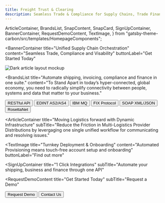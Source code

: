 ```yaml
---
title: Freight Trust & Clearing 
description: Seamless Trade & Compliance for Supply Chains, Trade Finance & Logistics
---
```


  ArticleContainer,
  BrandsList,
  SnapContent,
  SnapCard,
  SignUpContainer,
  BannerContainer,
  RequestDemoContent,
  TextImage,
} from "gatsby-theme-carbon/src/templates/HomepageComponents";


<BannerContainer 
  title="Unified Supply Chain Orchestration"
  content="Seamless Trade, Compliance and Visability"
  buttonLabel="Get Started Today"
>

![Dark article layout mockup](./components/images/Article_05.png)

</BannerContainer>

<BrandsList
  title="Automate shipping, invoicing, compliance and finance in one suite."
  content="To Stand Apart in today’s hyper-connected, global economy, you need to radically simplify connectivity between people, systems and data that matter to your business."
  >
  <Row>
    <Column colMd={2} colLg={2}>
      <Button kind="secondary" href="#top">
        RESTful API
      </Button>
    </Column>
    <Column colMd={2} colLg={2}>
      <Button kind="secondary" href="#top">
        EDINT AS2/AS4
      </Button>
    </Column>
    <Column colMd={2} colLg={2}>
      <Button kind="secondary" href="#top">
        IBM MQ
      </Button>
    </Column>
    <Column colMd={2} colLg={2}>
      <Button kind="secondary" href="#top">
        FIX Protocol
      </Button>
    </Column>
    <Column colMd={2} colLg={2}>
      <Button kind="secondary" href="#top">
        SOAP XML/JSON
      </Button>
    </Column>
    <Column colMd={2} colLg={2}>
      <Button kind="secondary" href="#top">
        RosettaNet
      </Button>
    </Column>
  </Row>
</BrandsList>

<SnapContent title="Solving the Hardest Problems in Supply Chain
 ">
  <Row>
    <Column colSm={12} colMd={6} colLg={6}>
      <SnapCard
        title="Unworkable"
        buttonLabel="Increasingly complex, closed-source ecosystems"
        content="Broken business processes have significant consequences. We provide consistent workflows to provision, secure, connect, and run a fault-tolerant EDI VAN Network at half the cost per message "
      />
    </Column>
    <Column colSm={12} colMd={6} colLg={6}>
      <SnapCard
        title="Unavoidable"
        buttonLabel="From Regulations to Trade"
        content="We utilize a multi-cloud service networking platform to connect and secure services across any runtime platform and public or private cloud. From custom TMS software to the largest players like MercuryGate or NetCPB"
      />
    </Column>
    <Column colSm={12} colMd={6} colLg={6}>
      <SnapCard
        title="Urgent"
        buttonLabel="Reduce Complexity & Costs"
        content="Our advanced machine learning module is designed to help you avert potential problems that could otherwise result in fines or penalties. The system will let you know before you transmit an entry if the Importer Security Filing (ISF) has been filed or if their are any other potential issues."
      />
    </Column>
    <Column colSm={12} colMd={6} colLg={6}>
      <SnapCard
        title="Automated Notifications"
        buttonLabel="Mapping, Batching, and Scheduling"
        content="Status of the shipments you are clearing for them, Statements (for Type 3 filings), Invoices, delivery orders, and Forms 7501 and 3461, Drawback reports that provide detail about their entries."
      />
    </Column>
  </Row>
</SnapContent>

<ArticleContainer
  title="Moving Logistics forward with Dynamic Infrastructure"
  subTitle="Reduce the Friction in Multi-Logistics Provider Distributions by levergaging one single unified workflow for communicating and resolving issues."
>
<Row>
<Column colMd={4} colLg={4}>
    <ArticleCard
      subTitle="Communication"
      title="Managed Connectivity"
      color="dark"
      >

  </ArticleCard>
</Column>
<Column colMd={4} colLg={4}>
    <ArticleCard
      subTitle="Partners"
      title="Network of Networks"
      color="dark"
      >

  </ArticleCard>
</Column>
<Column colMd={4} colLg={4}>
    <ArticleCard
      subTitle="Data Formats & Standards"
      title="Open Source"
      color="dark"
      >

  </ArticleCard>
</Column>
</Row>
</ArticleContainer>

<TextImage 
  title="Turnkey Deployment & Onboarding"
  content="Automated Provisioning means touch-free account setup and onboarding"
  buttonLabel="Find out more"
></TextImage>


<SignUpContainer
  title="1 Click Integrations"
  subTitle="Automate your shipping, business and finance through one API"
></SignUpContainer>

<RequestDemoContent
  title="Get Started Today"
  subTitle="Request a Demo"
>
  <Button href="#top" kind="secondary">
    Request Demo
  </Button>
  <Button href="#top" kind="tertiary">
    Contact Us
  </Button>
</RequestDemoContent>
